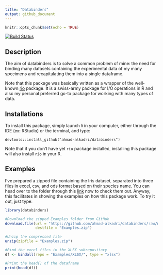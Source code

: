 ```yaml
---
title: "Databinders"
output: github_document
---
```


```r
knitr::opts_chunk$set(echo = TRUE)
```

[![Build Status](https://travis-ci.org/ahmad-alkadri/databinders.svg?branch=master)](https://travis-ci.org/ahmad-alkadri/databinders)

## Description

The aim of databinders is to solve a common problem of mine: 
the need for binding many datasets containing the experimental data of my many specimens and recapitulating them into a single dataframe. 

Note that this package was basically written as a wrapper 
of the well-known [rio](https://cran.r-project.org/web/packages/rio/) package. It is a swiss-army package for I/O operations in R 
and also my personal preferred go-to package 
for working with many types of data.

## Installations

To install this package, simply launch `R` in your computer, 
either through the IDE (ex: RStudio) or the terminal, and type:

`devtools::install_github("ahmad-alkadri/databinders")`

Note that if you don't have yet `rio` package installed, 
installing this package will also install `rio` in your R.

## Examples

I've prepared a zipped file containing the Iris dataset, 
separated into three files in excel, csv, and ods format 
based on their species name. You can head over to the folder through this 
[link](https://github.com/ahmad-alkadri/databinders/tree/master/Examples) now 
to check them out. Anyway, this facilitates in showing 
the examples on how this package work. To try it out, just type:

```r
library(databinders)

#Download the zipped Examples folder from GitHub
download.file(url = "https://github.com/ahmad-alkadri/databinders/raw/master/Examples.zip", 
              destfile = "Examples.zip")

#Unzip the compressed file
unzip(zipfile = "Examples.zip")

#Bind the excel files in the XLSX subrepository
df <- bindall(repo = "Examples/XLSX/", type = "xlsx")

#Print the head() of the dataframe
print(head(df))
```


